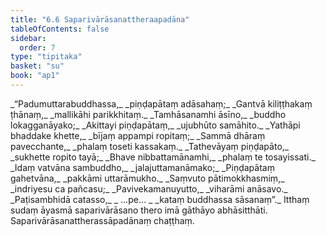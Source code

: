 ```yaml
---
title: "6.6 Saparivārāsanattheraapadāna"
tableOfContents: false
sidebar:
  order: 7
type: "tipitaka"
basket: "su"
book: "ap1"
---
```



<DynamicBreadcrumb />

<Division number="43" book="ap1">

<Paragraph number="1428" type="verses" book="ap1">
_“Padumuttarabuddhassa,_  
_piṇḍapātaṃ adāsahaṃ;_  
_Gantvā kiliṭṭhakaṃ ṭhānaṃ,_  
_mallikāhi parikkhitaṃ._  

</Paragraph>

</Division>
<Division number="44" book="ap1">

<Paragraph number="1429" type="verses" book="ap1">
_Tamhāsanamhi āsīno,_  
_buddho lokagganāyako;_  
_Akittayi piṇḍapātaṃ,_  
_ujubhūto samāhito._  

</Paragraph>

</Division>
<Division number="45" book="ap1">

<Paragraph number="1430" type="verses" book="ap1">
_Yathāpi bhaddake khette,_  
_bījaṃ appampi ropitaṃ;_  
_Sammā dhāraṃ pavecchante,_  
_phalaṃ toseti kassakaṃ._  

</Paragraph>

</Division>
<Division number="46" book="ap1">

<Paragraph number="1431" type="verses" book="ap1">
_Tathevāyaṃ piṇḍapāto,_  
_sukhette ropito tayā;_  
_Bhave nibbattamānamhi,_  
_phalaṃ te tosayissati._  

</Paragraph>

</Division>
<Division number="47" book="ap1">

<Paragraph number="1432" type="verses" book="ap1">
_Idaṃ vatvāna sambuddho,_  
_jalajuttamanāmako;_  
_Piṇḍapātaṃ gahetvāna,_  
_pakkāmi uttarāmukho._  

</Paragraph>

</Division>
<Division number="48" book="ap1">

<Paragraph number="1433" type="verses" book="ap1">
_Saṃvuto pātimokkhasmiṃ,_  
_indriyesu ca pañcasu;_  
_Pavivekamanuyutto,_  
_viharāmi anāsavo._  

</Paragraph>

</Division>
<Division number="49" book="ap1">

<Paragraph number="1434" type="verses" book="ap1">
_Paṭisambhidā catasso,_  
_ …pe… _  
_kataṃ buddhassa sāsanaṃ”._  

</Paragraph>

<Paragraph number="1435" book="ap1">
Itthaṃ sudaṃ āyasmā saparivārāsano thero imā gāthāyo abhāsitthāti.

</Paragraph>
</Division>

<Paragraph number="1436" type="center" book="ap1">
Saparivārāsanattherassāpadānaṃ chaṭṭhaṃ.
</Paragraph>